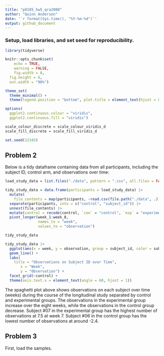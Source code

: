```yaml
---
title: "p8105_hw5_qra2000"
author: "Quinn Anderson"
date: '`r format(Sys.time(), "%Y-%m-%d")`'
output: github_document
---
```


### Setup, load libraries, and set seed for reproducibility. 

```r
library(tidyverse)

knitr::opts_chunk$set(
	echo = TRUE,
	warning = FALSE,
	fig.width = 8, 
  fig.height = 6,
  out.width = "90%")

theme_set(
  theme_minimal() +
  theme(legend.position = "bottom", plot.title = element_text(hjust = 0.5)))

options(
  ggplot2.continuous.colour = "viridis",
  ggplot2.continuous.fill = "viridis")

scale_colour_discrete = scale_colour_viridis_d
scale_fill_discrete = scale_fill_viridis_d

set.seed(12345)
```

## Problem 2

Below is a tidy dataframe containing data from all participants, including the subject ID, control arm, and observations over time:

```r
load_study_data = list.files("./data", pattern = ".csv", all.files = FALSE, full.names = FALSE)

tidy_study_data = data.frame(participants = load_study_data) |> 
  mutate(
    file_contents = map(participants, ~read.csv(file.path("./data", .)))) |> 
  separate(participants, into = c("control", "subject_id")) |> 
  unnest(file_contents) |> 
  mutate(control = recode(control, `con` = "control", `exp` = "experiment")) |> 
  pivot_longer(week_1:week_8,
               names_to = "week", 
               values_to = "observation")

tidy_study_data
```

```r
tidy_study_data |> 
  ggplot(aes(x = week, y = observation, group = subject_id, color = subject_id)) +
  geom_line() +
  labs(
    title = "Observations on Subject ID over Time",
       x = "Week",
       y = "Observation") +
  facet_grid(~control) +
  theme(axis.text.x = element_text(angle = 60, hjust = 1))
```

The spaghetti plot above shows observations on each subject over time (weeks) during the course of the longitudinal study separated by control and experimental groups. The observations in the experimental group increase over the eight weeks, while the observations in the control group decrease. Subject #07 in the experimental group has the highest number of observations at 7.5 at week 7. Subject #06 in the control group has the lowest number of observations at around -2.4.

## Problem 3

First, load the samples.







